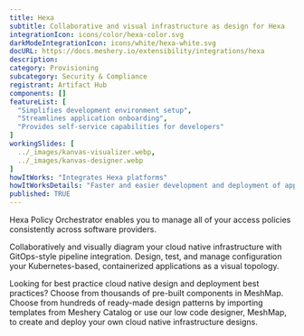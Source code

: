 ```yaml
---
title: Hexa
subtitle: Collaborative and visual infrastructure as design for Hexa
integrationIcon: icons/color/hexa-color.svg
darkModeIntegrationIcon: icons/white/hexa-white.svg
docURL: https://docs.meshery.io/extensibility/integrations/hexa
description: 
category: Provisioning
subcategory: Security & Compliance
registrant: Artifact Hub
components: []
featureList: [
  "Simplifies development environment setup",
  "Streamlines application onboarding",
  "Provides self-service capabilities for developers"
]
workingSlides: [
  ../_images/kanvas-visualizer.webp,
  ../_images/kanvas-designer.webp
]
howItWorks: "Integrates Hexa platforms"
howItWorksDetails: "Faster and easier development and deployment of applications in Kubernetes"
published: TRUE
---
```

<p>
Hexa Policy Orchestrator enables you to manage all of your access policies consistently across software providers.
</p>
<p>
    Collaboratively and visually diagram your cloud native infrastructure with GitOps-style pipeline integration. Design, test, and manage configuration your Kubernetes-based, containerized applications as a visual topology.
</p>
<p>
    Looking for best practice cloud native design and deployment best practices? Choose from thousands of pre-built components in MeshMap. Choose from hundreds of ready-made design patterns by importing templates from Meshery Catalog or use our low code designer, MeshMap, to create and deploy your own cloud native infrastructure designs.
</p>
